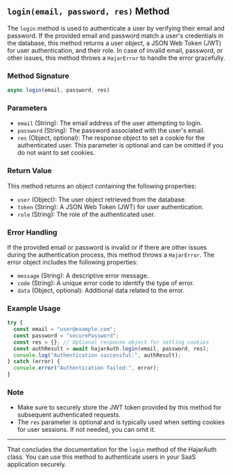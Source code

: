 ## `login(email, password, res)` Method

The `login` method is used to authenticate a user by verifying their email and password. If the provided email and password match a user's credentials in the database, this method returns a user object, a JSON Web Token (JWT) for user authentication, and their role. In case of invalid email, password, or other issues, this method throws a `HajarError` to handle the error gracefully.

### Method Signature

```javascript
async login(email, password, res)
```

### Parameters

- `email` (String): The email address of the user attempting to login.
- `password` (String): The password associated with the user's email.
- `res` (Object, optional): The response object to set a cookie for the authenticated user. This parameter is optional and can be omitted if you do not want to set cookies.

### Return Value

This method returns an object containing the following properties:

- `user` (Object): The user object retrieved from the database.
- `token` (String): A JSON Web Token (JWT) for user authentication.
- `role` (String): The role of the authenticated user.

### Error Handling

If the provided email or password is invalid or if there are other issues during the authentication process, this method throws a `HajarError`. The error object includes the following properties:

- `message` (String): A descriptive error message.
- `code` (String): A unique error code to identify the type of error.
- `data` (Object, optional): Additional data related to the error.

### Example Usage

```javascript
try {
  const email = "user@example.com";
  const password = "securePassword";
  const res = {}; // Optional response object for setting cookies
  const authResult = await hajarAuth.login(email, password, res);
  console.log("Authentication successful:", authResult);
} catch (error) {
  console.error("Authentication failed:", error);
}
```

### Note

- Make sure to securely store the JWT token provided by this method for subsequent authenticated requests.
- The `res` parameter is optional and is typically used when setting cookies for user sessions. If not needed, you can omit it.

---

That concludes the documentation for the `login` method of the HajarAuth class. You can use this method to authenticate users in your SaaS application securely.
